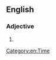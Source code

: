 {{also|postmodern}}

==English==
{{wikipedia|Postmodernism}}

===Adjective===
{{en-adj|head=[[post-]][[modern]]}}

# {{alternative form of|postmodern|lang=en}}

[[Category:en:Time]]